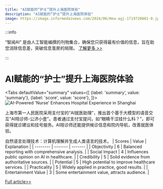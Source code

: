 ```yaml
---
title: "AI赋能的“护士”提升上海医院体验"
description: "AI赋能的“护士”提升上海医院体验"
image: https://image.informedainews.com/2024/06/Hea-agj-1719720881-0.jpg
---
```



:::info

“智闻AI“ 是由人工智能编撰的刊物集合，确保您只获得最有价值的信息，旨在助您消除信息差，突破信息茧房的局限。  [了解更多 >>](/)

:::

# AI赋能的“护士”提升上海医院体验


<Tabs
	defaultValue="summary"
	values={[
	{label: 'summary', value: 'summary'},
	{label: 'score', value: 'score'},
]}>
<TabItem value="summary">
<img
  src="https://image.informedainews.com/2024/06/Hea-agj-1719720881-0.jpg"
  alt="AI-Powered 'Nurse' Enhances Hospital Experience in Shanghai"
/>



上海市第一人民医院采用支付宝的“AI就医助理”，推出首个基于大模型的语音交互“AI陪诊师-公济小壹”。患者通过支付宝提问，如“眼睛干涩挂什么科？”，即可获得就诊建议和挂号服务。AI陪诊师还能提供候诊信息和院内导航，改善就医体验。

自然语言处理技术：计算机理解并生成人类语言的技术。
</TabItem>
<TabItem value="score">
	| Scores     | Value   | Explanation |
	| -------- | ------- | ------- |
	| Objectivity  | 6    | Balanced reporting with comprehensive analysis.    |
	| Social Impact | 4     | Influences public opinion on AI in healthcare.    |
	| Credibility    | 5    | Solid evidence from authoritative sources.    |
	| Potential    | 5    | High potential to improve healthcare services.    |
	| Practicality    | 5    | Widely applied in practice, good results.    |
	| Entertainment Value    | 3    | Some entertainment value, attracts audience.    |
</TabItem>
</Tabs>

[Full article>>](https://www.cnbeta.com.tw/articles/tech/1436577.htm)
